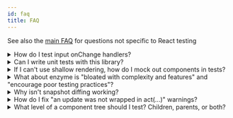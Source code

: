 ```yaml
---
id: faq
title: FAQ
---
```


See also the [main FAQ](dom-testing-library/faq.mdx) for questions not specific
to React testing

<details>

<summary>How do I test input onChange handlers?</summary>

TL;DR:
[Go to the `on-change.js` example](https://codesandbox.io/s/github/kentcdodds/react-testing-library-examples/tree/main/?module=%2Fsrc%2F__tests__%2Fon-change.js&previewwindow=tests)

In summary:

```javascript
import React from 'react'
import {render, fireEvent} from '@testing-library/react'

test('change values via the fireEvent.change method', () => {
  const handleChange = jest.fn()
  const {container} = render(<input type="text" onChange={handleChange} />)
  const input = container.firstChild
  fireEvent.change(input, {target: {value: 'a'}})
  expect(handleChange).toHaveBeenCalledTimes(1)
  expect(input.value).toBe('a')
})

test('select drop-downs must use the fireEvent.change', () => {
  const handleChange = jest.fn()
  const {container} = render(
    <select onChange={handleChange}>
      <option value="1">1</option>
      <option value="2">2</option>
    </select>,
  )
  const select = container.firstChild
  const option1 = container.getElementsByTagName('option').item(0)
  const option2 = container.getElementsByTagName('option').item(1)

  fireEvent.change(select, {target: {value: '2'}})

  expect(handleChange).toHaveBeenCalledTimes(1)
  expect(option1.selected).toBe(false)
  expect(option2.selected).toBe(true)
})

test('checkboxes (and radios) must use fireEvent.click', () => {
  const handleChange = jest.fn()
  const {container} = render(<input type="checkbox" onChange={handleChange} />)
  const checkbox = container.firstChild
  fireEvent.click(checkbox)
  expect(handleChange).toHaveBeenCalledTimes(1)
  expect(checkbox.checked).toBe(true)
})
```

If you've used enzyme or React's TestUtils, you may be accustomed to changing
inputs like so:

```javascript
input.value = 'a'
Simulate.change(input)
```

We can't do this with React Testing Library because React actually keeps track
of any time you assign the `value` property on an `input` and so when you fire
the `change` event, React thinks that the value hasn't actually been changed.

This works for Simulate because they use internal APIs to fire special simulated
events. With React Testing Library, we try to avoid implementation details to
make your tests more resilient.

So we have it worked out for the change event handler to set the property for
you in a way that's not trackable by React. This is why you must pass the value
as part of the `change` method call.

</details>

<details>

<summary>Can I write unit tests with this library?</summary>

Definitely yes! You can write unit and integration tests with this library. See
below for more on how to mock dependencies (because this library intentionally
does NOT support shallow rendering) if you want to unit test a high level
component. The tests in this project show several examples of unit testing with
this library.

As you write your tests, keep in mind:

> The more your tests resemble the way your software is used, the more
> confidence they can give you. - [17 Feb 2018][guiding-principle]

</details>

<details>

<summary>
  If I can't use shallow rendering, how do I mock out components in tests?
</summary>

In general, you should avoid mocking out components (see
[the Guiding Principles section](guiding-principles.mdx)). However if you need
to, then it's pretty trivial using
[Jest's mocking feature](https://facebook.github.io/jest/docs/en/manual-mocks.html).
One case that I've found mocking to be especially useful is for animation
libraries. I don't want my tests to wait for animations to end.

```javascript
jest.mock('react-transition-group', () => {
  const FakeTransition = jest.fn(({children}) => children)
  const FakeCSSTransition = jest.fn(props =>
    props.in ? <FakeTransition>{props.children}</FakeTransition> : null,
  )
  return {CSSTransition: FakeCSSTransition, Transition: FakeTransition}
})

test('you can mock things with jest.mock', () => {
  const {getByTestId, queryByTestId} = render(
    <HiddenMessage initialShow={true} />,
  )
  expect(queryByTestId('hidden-message')).toBeTruthy() // we just care it exists
  // hide the message
  fireEvent.click(getByTestId('toggle-message'))
  // in the real world, the CSSTransition component would take some time
  // before finishing the animation which would actually hide the message.
  // So we've mocked it out for our tests to make it happen instantly
  expect(queryByTestId('hidden-message')).toBeNull() // we just care it doesn't exist
})
```

Note that because they're Jest mock functions (`jest.fn()`), you could also make
assertions on those as well if you wanted.

[Open full test](example-react-transition-group.mdx) for the full example.

This looks like more work than shallow rendering (and it is), but it gives you
more confidence so long as your mock resembles the thing you're mocking closely
enough.

If you want to make things more like shallow rendering, then you could do
something more [like this](example-react-transition-group.mdx).

Learn more about how Jest mocks work from my blog post:
["But really, what is a JavaScript mock?"](https://kentcdodds.com/blog/but-really-what-is-a-javascript-mock)

</details>

<details>

<summary>
  What about enzyme is "bloated with complexity and features" and "encourage
  poor testing practices"?
</summary>

Most of the damaging features have to do with encouraging testing implementation
details. Primarily, these are
[shallow rendering](http://airbnb.io/enzyme/docs/api/shallow.html), APIs which
allow selecting rendered elements by component constructors, and APIs which
allow you to get and interact with component instances (and their
state/properties) (most of enzyme's wrapper APIs allow this).

The guiding principle for this library is:

> The more your tests resemble the way your software is used, the more
> confidence they can give you. - [17 Feb 2018][guiding-principle]

Because users can't directly interact with your app's component instances,
assert on their internal state or what components they render, or call their
internal methods, doing those things in your tests reduce the confidence they're
able to give you.

That's not to say that there's never a use case for doing those things, so they
should be possible to accomplish, just not the default and natural way to test
react components.

</details>

<details>

<summary>Why isn't snapshot diffing working?</summary>

If you use the [snapshot-diff](https://github.com/jest-community/snapshot-diff)
library to save snapshot diffs, it won't work out of the box because this
library uses the DOM which is mutable. Changes don't return new objects so
snapshot-diff will think it's the same object and avoid diffing it.

Luckily there's an easy way to make it work: clone the DOM when passing it into
snapshot-diff. It looks like this:

```js
const firstVersion = container.cloneNode(true)
// Do some changes
snapshotDiff(firstVersion, container.cloneNode(true))
```

</details>

<details>
  
<summary>How do I fix "an update was not wrapped in act(...)" warnings?</summary>

This warning is usually caused by an async operation causing an update after the
test has already finished. There are 2 approaches to resolve it:

1. Wait for the result of the operation in your test by using one of
   [the async utilities](dom-testing-library/api-async.mdx) like
   [waitFor](dom-testing-library/api-async.mdx#waitfor) or a
   [`find*` query](queries/about.mdx#types-of-queries). For example:
   `const userAddress = await findByLabel(/address/i)`.
2. Mocking out the asynchronous operation so that it doesn't trigger state
   updates.

Generally speaking, approach 1 is preferred since it better matches the
expectations of a user interacting with your app.

In addition, you may find
[this blog post](https://kentcdodds.com/blog/write-fewer-longer-tests) helpful
as you consider how best to write tests that give you confidence and avoid these
warnings.

</details>

<details>
  
<summary>What level of a component tree should I test? Children, parents, or both?</summary>

Following the guiding principle of this library, it is useful to break down how
tests are organized around how the user experiences and interacts with
application functionality rather than around specific components themselves. In
some cases, for example for reusable component libraries, it might be useful to
include developers in the list of users to test for and test each of the
reusable components individually. Other times, the specific break down of a
component tree is just an implementation detail and testing every component
within that tree individually can cause issues (see
https://kentcdodds.com/blog/avoid-the-test-user).

In practice this means that it is often preferable to test high enough up the
component tree to simulate realistic user interactions. The question of whether
it is worth additionally testing at a higher or lower level on top of this comes
down to a question of tradeoffs and what will provide enough value for the cost
(see https://kentcdodds.com/blog/unit-vs-integration-vs-e2e-tests on more info
on different levels of testing).

For a more in-depth discussion of this topic see
[this video](https://youtu.be/0qmPdcV-rN8).

</details>

<!--
Links:
-->

<!-- prettier-ignore-start -->

[guiding-principle]: https://twitter.com/kentcdodds/status/977018512689455106

<!-- prettier-ignore-end -->
